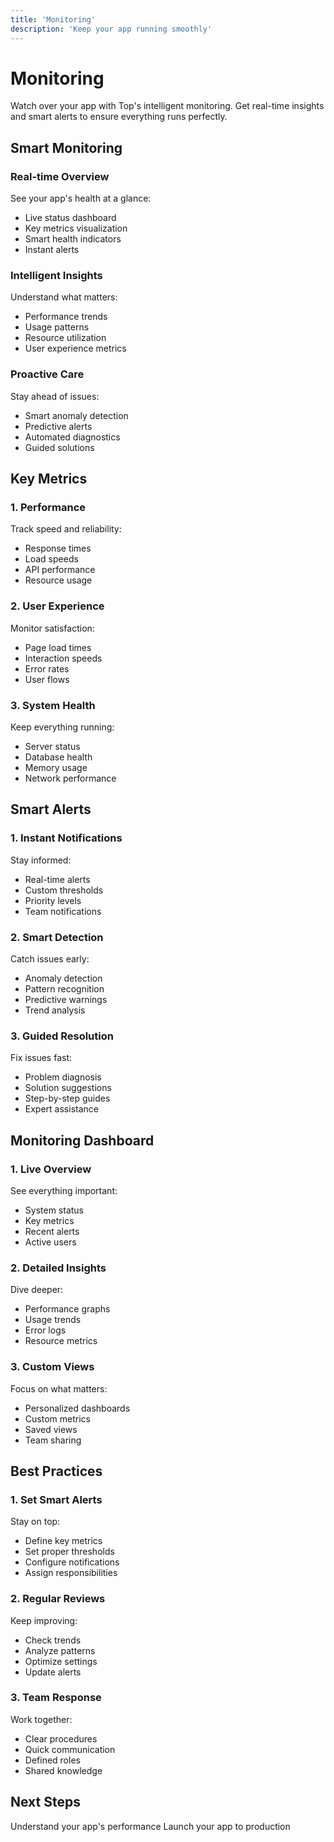 ```yaml
---
title: 'Monitoring'
description: 'Keep your app running smoothly'
---
```


# Monitoring

Watch over your app with Top's intelligent monitoring. Get real-time insights and smart alerts to ensure everything runs perfectly.

## Smart Monitoring

### Real-time Overview
See your app's health at a glance:

- Live status dashboard
- Key metrics visualization
- Smart health indicators
- Instant alerts

### Intelligent Insights
Understand what matters:

- Performance trends
- Usage patterns
- Resource utilization
- User experience metrics

### Proactive Care
Stay ahead of issues:

- Smart anomaly detection
- Predictive alerts
- Automated diagnostics
- Guided solutions

## Key Metrics

### 1. Performance
Track speed and reliability:

- Response times
- Load speeds
- API performance
- Resource usage

### 2. User Experience
Monitor satisfaction:

- Page load times
- Interaction speeds
- Error rates
- User flows

### 3. System Health
Keep everything running:

- Server status
- Database health
- Memory usage
- Network performance

## Smart Alerts

### 1. Instant Notifications
Stay informed:

- Real-time alerts
- Custom thresholds
- Priority levels
- Team notifications

### 2. Smart Detection
Catch issues early:

- Anomaly detection
- Pattern recognition
- Predictive warnings
- Trend analysis

### 3. Guided Resolution
Fix issues fast:

- Problem diagnosis
- Solution suggestions
- Step-by-step guides
- Expert assistance

## Monitoring Dashboard

### 1. Live Overview
See everything important:

- System status
- Key metrics
- Recent alerts
- Active users

### 2. Detailed Insights
Dive deeper:

- Performance graphs
- Usage trends
- Error logs
- Resource metrics

### 3. Custom Views
Focus on what matters:

- Personalized dashboards
- Custom metrics
- Saved views
- Team sharing

## Best Practices

### 1. Set Smart Alerts
Stay on top:

- Define key metrics
- Set proper thresholds
- Configure notifications
- Assign responsibilities

### 2. Regular Reviews
Keep improving:

- Check trends
- Analyze patterns
- Optimize settings
- Update alerts

### 3. Team Response
Work together:

- Clear procedures
- Quick communication
- Defined roles
- Shared knowledge

## Next Steps

<CardGroup cols={2}>
  <Card title="Analytics" icon="chart-mixed" href="/guides/analytics">
    Understand your app's performance
  </Card>
  <Card title="Going Live" icon="rocket" href="/guides/deployment">
    Launch your app to production
  </Card>
</CardGroup> 
